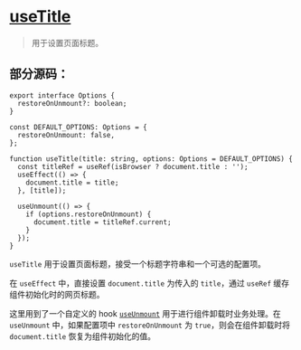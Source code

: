 # [useTitle](https://ahooks.js.org/zh-CN/hooks/use-title)

> 用于设置页面标题。

## 部分源码：

```tsx
export interface Options {
  restoreOnUnmount?: boolean;
}

const DEFAULT_OPTIONS: Options = {
  restoreOnUnmount: false,
};

function useTitle(title: string, options: Options = DEFAULT_OPTIONS) {
  const titleRef = useRef(isBrowser ? document.title : '');
  useEffect(() => {
    document.title = title;
  }, [title]);

  useUnmount(() => {
    if (options.restoreOnUnmount) {
      document.title = titleRef.current;
    }
  });
}
```

`useTitle` 用于设置页面标题，接受一个标题字符串和一个可选的配置项。

在 `useEffect` 中，直接设置 `document.title` 为传入的 `title`，通过 `useRef` 缓存组件初始化时的网页标题。

这里用到了一个自定义的 hook [`useUnmount`](/life-cycle/use-unmount) 用于进行组件卸载时业务处理。在 `useUnmount` 中，如果配置项中 `restoreOnUnmount` 为 `true`，则会在组件卸载时将 `document.title` 恢复为组件初始化的值。
